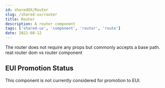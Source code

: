 ```yaml
---
id: sharedUX/Router
slug: /shared-ux/router
title: Router
description: A router component
tags: ['shared-ux', 'component', 'router', 'route']
date: 2022-08-12
---
```


The router does not require any props but commonly accepts a base path. reat router dom vs router component 

<!--
## API
| Export | Description |
|---|---|
| `NoDataViewsPromptProvider` | Provides contextual services to `NoDataViewsPrompt`. |
| `NoDataViewsPromptKibanaProvider` | Maps Kibana dependencies to provide contextual services to `NoDataViewsPrompt`. |
| `NoDataViewsPrompt` | Uses a `Provider` to access contextual services to populate props on the `NoDataViewsPromptComponent`. |
| `NoDataViewsPromptComponent` | The pure component, a pre-configured **EuiEmptyPrompt**. | -->

## EUI Promotion Status

This component is not currently considered for promotion to EUI.